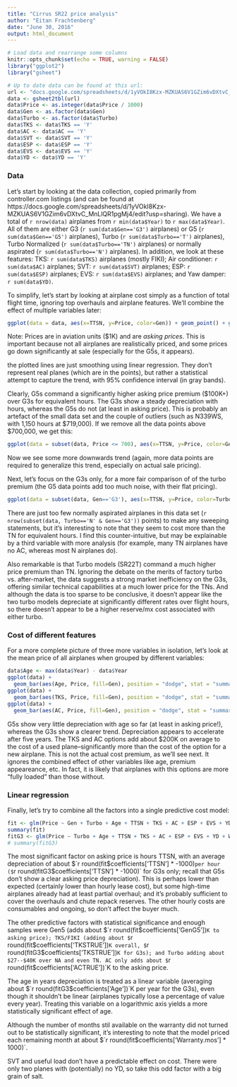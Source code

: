 ```yaml
---
title: "Cirrus SR22 price analysis"
author: "Eitan Frachtenberg"
date: "June 30, 2016"
output: html_document
---
```


```r
# Load data and rearrange some columns
knitr::opts_chunk$set(echo = TRUE, warning = FALSE)
library("ggplot2")
library("gsheet")

# Up to date data can be found at this url:
url <- "docs.google.com/spreadsheets/d/1yVOkI8Kzx-MZKUAS6V1GZim6vDXtvC_MnLlQR1pgMj4/edit?usp=sharing"
data <- gsheet2tbl(url)
data$Price <- as.integer(data$Price / 1000)
data$Gen <- as.factor(data$Gen)
data$Turbo <- as.factor(data$Turbo)
data$TKS <- data$TKS == 'Y'
data$AC <- data$AC == 'Y'
data$SVT <- data$SVT == 'Y'
data$ESP <- data$ESP == 'Y'
data$EVS <- data$EVS == 'Y'
data$YD <- data$YD == 'Y'
```

### Data

Let's start by looking at the data collection, copied primarily from controller.com listings (and can be found at https://docs.google.com/spreadsheets/d/1yVOkI8Kzx-MZKUAS6V1GZim6vDXtvC_MnLlQR1pgMj4/edit?usp=sharing). We have a total of `r nrow(data)` airplanes from `r min(data$Year)` to `r max(data$Year)`. All of them are either G3 (`r sum(data$Gen=='G3')` airplanes) or G5 (`r sum(data$Gen=='G5')` airplanes), Turbo (`r sum(data$Turbo=='T')` airplanes), Turbo Normalized (`r sum(data$Turbo=='TN')` airplanes) or normally aspirated (`r sum(data$Turbo=='N')` airplanes). In addition, we look at these features: TKS: `r sum(data$TKS)` airplanes (mostly FIKI); Air conditioner: `r sum(data$AC)` airplanes; SVT: `r sum(data$SVT)` airplanes; ESP: `r sum(data$ESP)` airplanes; EVS: `r sum(data$EVS)` airplanes; and Yaw damper: `r sum(data$YD)`.

To simplify, let's start by looking at airplane cost simply as a function of total flight time, ignoring top overhauls and airplane features. We'll combine the effect of multiple variables later:

```r
ggplot(data = data, aes(x=TTSN, y=Price, color=Gen)) + geom_point() + geom_smooth(method=glm)
```

Note: Prices are in aviation units ($1K) and are *asking prices*. This is important because not all airplanes are realistically priced, and some prices go down significantly at sale (especially for the G5s, it appears).

the plotted lines are just smoothing using linear regression. They don't represent real planes (which are in the points), but rather a statistical attempt to capture the trend, with 95% confidence interval (in gray bands).

Clearly, G5s command a significantly higher asking price premium ($100K+) over G3s for equivalent hours. The G3s show a steady depreciation with hours, whereas the G5s do not (at least in asking price). This is probably an artefact of the small data set and the couple of outliers (such as N339WS, with 1,150 hours at $719,000). If we remove all the data points above $700,000, we get this:

```r
ggplot(data = subset(data, Price <= 700), aes(x=TTSN, y=Price, color=Gen)) + geom_point() + geom_smooth(method=glm)
```

Now we see some more downwards trend (again, more data points are required to generalize this trend, especially on actual sale pricing).

Next, let's focus on the G3s only, for a more fair comparison of of the turbo premium (the G5 data points add too much noise, with their flat pricing).

```r
ggplot(data = subset(data, Gen=='G3'), aes(x=TTSN, y=Price, color=Turbo)) + geom_point() + geom_smooth(method=glm)
```

There are just too few normally aspirated airplanes in this data set (`r nrow(subset(data, Turbo=='N' & Gen=='G3'))` points) to make any sweeping statements, but it's interesting to note that they seem to cost more than the TN for equivalent hours. I find this counter-intuitive, but may be explainable by a third variable with more analysis (for example, many TN airplanes have no AC, whereas most N airplanes do).

Also remarkable is that Turbo models (SR22T) command a much higher price premium than TN. Ignoring the debate on the merits of factory turbo vs. after-market, the data suggests a strong market inefficiency on the G3s, offering similar technical capabilities at a much lower price for the TNs. And although the data is too sparse to be conclusive, it doesn't appear like the two turbo models depreciate at significantly different rates over flight hours, so there doesn't appear to be a higher reserve/mx cost associated with either turbo.

### Cost of different features

For a more complete picture of three more variables in isolation, let's look at the mean price of all airplanes when grouped by different variables:

```r
data$Age <- max(data$Year) - data$Year
ggplot(data) +
  geom_bar(aes(Age, Price, fill=Gen), position = "dodge", stat = "summary", fun.y = "mean")
ggplot(data) +
  geom_bar(aes(TKS, Price, fill=Gen), position = "dodge", stat = "summary", fun.y = "mean")
ggplot(data) +
  geom_bar(aes(AC, Price, fill=Gen), position = "dodge", stat = "summary", fun.y = "mean")
```

G5s show very little depreciation with age so far (at least in asking price!), whereas the G3s show a clearer trend. Depreciation appears to accelerate after five years.
The TKS and AC options add about $200K on average to the cost of a used plane--significantly more than the cost of the option for a new airplane. This is not the actual cost premium, as we'll see next. It ignores the combined effect of other variables like age, premium appeareance, etc. In fact, it is likely that airplanes with this options are more "fully loaded" than those without.


### Linear regression

Finally, let's try to combine all the factors into a single predictive cost model:

```r
fit <- glm(Price ~ Gen + Turbo + Age + TTSN + TKS + AC + ESP + EVS + YD + Warranty.mos, data = data)
summary(fit)
fitG3 <- glm(Price ~ Turbo + Age + TTSN + TKS + AC + ESP + EVS + YD + Warranty.mos, data = subset(data, Gen=='G3'))
# summary(fitG3)
```

The most significant factor on asking price is hours TTSN, with an average depreciation of about $`r round(fit$coefficients['TTSN'] * -1000)` per hour ($`r round(fitG3$coefficients['TTSN'] * -1000)` for G3s only; recall that G5s don't show a clear asking price depreciation). This is perhaps lower than expected (certainly lower than hourly lease cost), but some high-time airplanes already had at least partial overhaul; and it's probably sufficient to cover the overhauls and chute repack reserves. The other hourly costs are consumables and ongoing, so don't affect the buyer much.

The other predictive factors with statistical significance and enough samples were Gen5 (adds about $`r round(fit$coefficients['GenG5'])`K to asking price); TKS/FIKI (adding about $`r round(fit$coefficients['TKSTRUE'])`K overall, $`r round(fitG3$coefficients['TKSTRUE'])`K for G3s); and Turbo adding about $27--$40K over NA and even TN. AC only adds about $`r round(fit$coefficients['ACTRUE'])`K to the asking price.

The age in years depreciation is treated as a linear variable (averaging about $`r round(fitG3$coefficients['Age'])`K per year for the G3s), even though it shouldn't be linear (airplanes typically lose a percentage of value every year). Treating this variable on a logarithmic axis yields a more statistically significant effect of age.

Although the number of months stil available on the warranty did not turned out to be statistically significant, it's interesting to note that the model priced each remaining month at about $`r round(fit$coefficients['Warranty.mos'] * 1000)`.

SVT and useful load don't have a predictable effect on cost. There were only two planes with (potentially) no YD, so take this odd factor with a big grain of salt.
